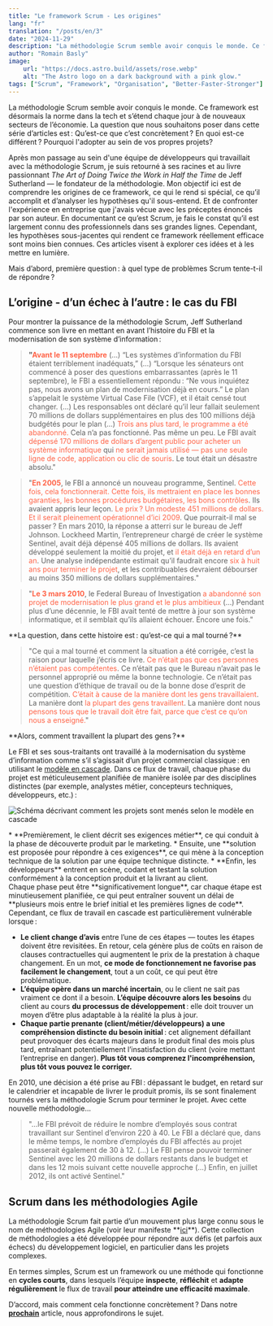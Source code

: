 ```yaml
---
title: "Le framework Scrum - Les origines"
lang: "fr"
translation: "/posts/en/3"
date: "2024-11-29"
description: "La méthodologie Scrum semble avoir conquis le monde. Ce framework est désormais la norme dans la tech et s’étend chaque jour à de nouveaux secteurs de l’économie. La question que nous souhaitons poser dans cette série d’articles est : Qu’est-ce que c’est concrètement ? En quoi est-ce différent ? Pourquoi l'adopter au sein de vos propres projets? (En savoir plus...)"
author: "Romain Basly"
image:
    url: "https://docs.astro.build/assets/rose.webp"
    alt: "The Astro logo on a dark background with a pink glow."
tags: ["Scrum", "Framework", "Organisation", "Better-Faster-Stronger"]
---
```


<div>
La méthodologie Scrum semble avoir conquis le monde. Ce framework est désormais la norme dans la tech et s’étend chaque jour à de nouveaux secteurs de l’économie. La question que nous souhaitons poser dans cette série d’articles est : Qu’est-ce que c’est concrètement ? En quoi est-ce différent ? Pourquoi l'adopter au sein de vos propres projets?

Après mon passage au sein d'une équipe de développeurs qui travaillait avec la méthodologie Scrum, je suis retourné à ses racines et au livre passionnant *The Art of Doing Twice the Work in Half the Time* de Jeff Sutherland — le fondateur de la méthodologie. Mon objectif ici est de comprendre les origines de ce framework, ce qui le rend si spécial, ce qu’il accomplit et d’analyser les hypothèses qu'il sous-entend. Et de confronter l'expérience en entreprise que j'avais vécue avec les préceptes énoncés par son auteur.
En documentant ce qu’est Scrum, je fais le constat qu’il est largement connu des professionnels dans ses grandes lignes. Cependant, les hypothèses sous-jacentes qui rendent ce framework réellement efficace sont moins bien connues. Ces articles visent à explorer ces idées et à les mettre en lumière. 
</div>
<div>
Mais d’abord, première question : à quel type de problèmes Scrum tente-t-il de répondre ?
</div>

## L’origine - d’un échec à l’autre : le cas du FBI
<div>
Pour montrer la puissance de la méthodologie Scrum, Jeff Sutherland commence son livre en mettant en avant l’histoire du FBI et la modernisation de son système d’information :

> **"<span style="color: tomato">Avant le 11 septembre</span>** (...) “Les systèmes d’information du FBI étaient terriblement inadéquats,” (...) “Lorsque les sénateurs ont commencé à poser des questions embarrassantes (après le 11 septembre), le FBI a essentiellement répondu : “Ne vous inquiétez pas, nous avons un plan de modernisation déjà en cours.” Le plan s’appelait le système Virtual Case File (VCF), et il était censé tout changer. (...) Les responsables ont déclaré qu’il leur fallait seulement 70 millions de dollars supplémentaires en plus des 100 millions déjà budgétés pour le plan (...) <span style="color: tomato">Trois ans plus tard, le programme a été abandonné. </span> Cela n’a pas fonctionné. Pas même un peu. Le FBI avait <span style="color: tomato">dépensé 170 millions de dollars d’argent public pour acheter un système informatique </span> qui <span style="color: tomato">ne serait jamais utilisé — pas une seule ligne de code, application ou clic de souris</span>. Le tout était un désastre absolu."

> "**<span style="color: tomato">En 2005</span>**, le FBI a annoncé un nouveau programme, Sentinel. <span style="color: tomato">Cette fois, cela fonctionnerait. Cette fois, ils mettraient en place les bonnes garanties, les bonnes procédures budgétaires, les bons contrôles</span>. Ils avaient appris leur leçon. <span style="color: tomato">Le prix ? Un modeste 451 millions de dollars. Et il serait pleinement opérationnel d’ici 2009</span>. Que pourrait-il mal se passer ? En mars 2010, la réponse a atterri sur le bureau de Jeff Johnson. Lockheed Martin, l’entrepreneur chargé de créer le système Sentinel, avait déjà dépensé 405 millions de dollars. Ils avaient développé seulement la moitié du projet, et <span style="color: tomato">il était déjà en retard d’un an</span>. Une analyse indépendante estimait qu’il faudrait encore <span style="color: tomato">six à huit ans pour terminer le projet</span>, et les contribuables devraient débourser au moins 350 millions de dollars supplémentaires."

> "**<span style="color: tomato">Le 3 mars 2010</span>**, le Federal Bureau of Investigation <span style="color: tomato">a abandonné son projet de modernisation le plus grand et le plus ambitieux</span> (...) Pendant plus d’une décennie, le FBI avait tenté de mettre à jour son système informatique, et il semblait qu’ils allaient échouer. Encore une fois."
</div>

<div>
**La question, dans cette histoire est : qu’est-ce qui a mal tourné ?**

> "Ce qui a mal tourné et comment la situation a été corrigée, c’est la raison pour laquelle j’écris ce livre. <span style="color: tomato">Ce n’était pas que ces personnes n’étaient pas compétentes</span>. Ce n’était pas que le Bureau n’avait pas le personnel approprié ou même la bonne technologie. Ce n’était pas une question d’éthique de travail ou de la bonne dose d’esprit de compétition. <span style="color: tomato">C’était à cause de la manière dont les gens travaillaient</span>. La manière dont <span style="color: tomato">la plupart des gens travaillent</span>. La manière dont nous <span style="color: tomato">pensons tous que le travail doit être fait, parce que c’est <span style="color: tomato">ce qu’on nous a enseigné</span>.</span>"
</div>

<div class="blog-image-container">
**Alors, comment travaillent la plupart des gens ?**

Le FBI et ses sous-traitants ont travaillé à la modernisation du système d’information comme s’il s’agissait d’un projet commercial classique : en utilisant le <a href="https://fr.wikipedia.org/wiki/Mod%C3%A8le_en_cascade" target="_blank" rel="noopener noreferrer">modèle en cascade</a>. Dans ce flux de travail, chaque phase du projet est méticuleusement planifiée de manière isolée par des disciplines distinctes (par exemple, analystes métier, concepteurs techniques, développeurs, etc.) :

<img 
  src="/Images/blog-posts/3/waterfall.png" 
  alt="Schéma décrivant comment les projets sont menés selon le modèle en cascade" 
/>
</div>

<div>
* **Premièrement, le client décrit ses exigences métier**, ce qui conduit à la phase de découverte produit par le marketing.
* Ensuite, une **solution est proposée pour répondre à ces exigences**, ce qui mène à la conception technique de la solution par une équipe technique distincte.
* **Enfin, les développeurs** entrent en scène, codant et testant la solution conformément à la conception produit et la livrant au client.
</div>

<div>
Chaque phase peut être **significativement longue**, car chaque étape est minutieusement planifiée, ce qui peut entraîner souvent un délai de **plusieurs mois entre le brief initial et les premières lignes de code**.
</div>

<div>
Cependant, ce flux de travail en cascade est particulièrement vulnérable lorsque :

- **Le client change d’avis** entre l’une de ces étapes — toutes les étapes doivent être revisitées. En retour, cela génère plus de coûts en raison de clauses contractuelles qui augmentent le prix de la prestation à chaque changement. En un mot, **ce mode de fonctionnement ne favorise pas facilement le changement**, tout a un coût, ce qui peut être problématique.
- **L’équipe opère dans un marché incertain**, ou le client ne sait pas vraiment ce dont il a besoin. **L’équipe découvre alors les besoins** du client au cours **du processus de développement** : elle doit trouver un moyen d’être plus adaptable à la réalité la plus à jour.
- **Chaque partie prenante (client/métier/développeurs) a une compréhension distincte du besoin initial** : cet alignement défaillant peut provoquer des écarts majeurs dans le produit final des mois plus tard, entraînant potentiellement l’insatisfaction du client (voire mettant l’entreprise en danger). **Plus tôt vous comprenez l'incompréhension, plus tôt vous pouvez le corriger.**
</div>

<div>
En 2010, une décision a été prise au FBI : dépassant le budget, en retard sur le calendrier et incapable de livrer le produit promis, ils se sont finalement tournés vers la méthodologie Scrum pour terminer le projet. Avec cette nouvelle méthodologie...

> "...le FBI prévoit de réduire le nombre d’employés sous contrat travaillant sur Sentinel d’environ 220 à 40. Le FBI a déclaré que, dans le même temps, le nombre d’employés du FBI affectés au projet passerait également de 30 à 12. (...) Le FBI pense pouvoir terminer Sentinel avec les 20 millions de dollars restants dans le budget et dans les 12 mois suivant cette nouvelle approche (...) Enfin, en juillet 2012, ils ont activé Sentinel."
</div>

## Scrum dans les méthodologies Agile
<div>
La méthodologie Scrum fait partie d’un mouvement plus large connu sous le nom de méthodologies Agile (voir leur manifeste **<a href="https://agilemanifesto.org/iso/fr/principles.html" target="_blank" rel="noopener noreferrer">ici</a>**). Cette collection de méthodologies a été développée pour répondre aux défis (et parfois aux échecs) du développement logiciel, en particulier dans les projets complexes. 

En termes simples, Scrum est un framework ou une méthode qui fonctionne en **cycles courts**, dans lesquels l’équipe **inspecte**, **réfléchit** et **adapte régulièrement** le flux de travail **pour atteindre une efficacité maximale**.
</div>

D’accord, mais comment cela fonctionne concrètement ? Dans notre **<a href="https://romainbasly.github.io/posts/fr/4" rel="noopener noreferrer">prochain</a>** article, nous approfondirons le sujet.
